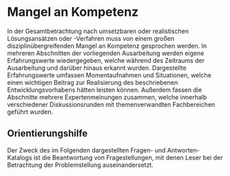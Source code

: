 # Mangel an Kompetenz

In der Gesamtbetrachtung nach umsetzbaren oder realistischen Lösungsansätzen oder -Verfahren muss von einem großen disziplinübergreifenden Mangel an Kompetenz gesprochen werden.
In mehreren Abschnitten der vorliegenden Ausarbeitung werden eigene Erfahrungswerte wiedergegeben, welche während des Zeitraums der Ausarbeitung und darüber hinaus erkannt wurden.
Dargestellte Erfahrungswerte umfassen Momentaufnahmen und Situationen, welche einen wichtigen Beitrag zur Realisierung des beschriebenen Entwicklungsvorhabens hätten leisten können.
Außerdem fassen die Abschnitte mehrere Expertenmeinungen zusammen, welche innerhalb verschiedener Diskussionsrunden mit themenverwandten Fachbereichen geführt wurden.

## Orientierungshilfe

Der Zweck des im Folgenden dargestellten Fragen- und Antworten- Katalogs ist die Beantwortung von Fragestellungen, mit denen Leser bei der Betrachtung der Problemstellung auseinandersetzt.
